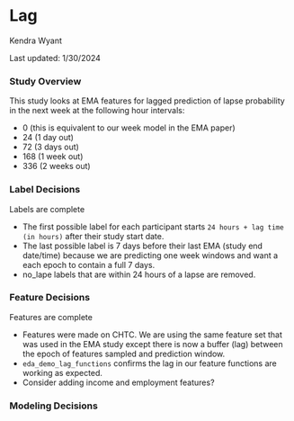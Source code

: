 # Lag {.unnumbered}
Kendra Wyant

Last updated: 1/30/2024

### Study Overview

This study looks at EMA features for lagged prediction of lapse probability in the next week at the following hour intervals:   

- 0 (this is equivalent to our week model in the EMA paper)
- 24 (1 day out)    
- 72 (3 days out)
- 168 (1 week out)
- 336 (2 weeks out)   


### Label Decisions

Labels are complete     

- The first possible label for each participant starts `24 hours + lag time (in hours)` after their study start date.   
- The last possible label is 7 days before their last EMA (study end date/time) because we are predicting one week windows and want a each epoch to contain a full 7 days.     
- no_lape labels that are within 24 hours of a lapse are removed.    

### Feature Decisions

Features are complete    

- Features were made on CHTC. We are using the same feature set that was used in the EMA study except there is now a buffer (lag) between the epoch of features sampled and prediction window.
- `eda_demo_lag_functions` confirms the lag in our feature functions are working as expected.   
- Consider adding income and employment features?

### Modeling Decisions